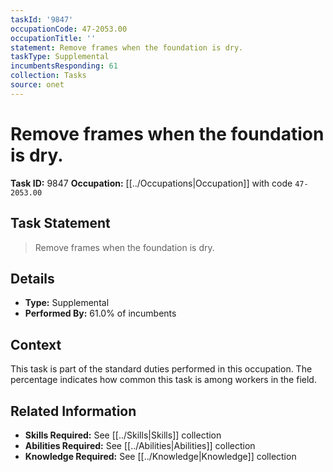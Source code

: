 ```yaml
---
taskId: '9847'
occupationCode: 47-2053.00
occupationTitle: ''
statement: Remove frames when the foundation is dry.
taskType: Supplemental
incumbentsResponding: 61
collection: Tasks
source: onet
---
```

# Remove frames when the foundation is dry.

**Task ID:** 9847
**Occupation:** [[../Occupations|Occupation]] with code `47-2053.00`

## Task Statement

> Remove frames when the foundation is dry.

## Details

- **Type:** Supplemental
- **Performed By:** 61.0% of incumbents

## Context

This task is part of the standard duties performed in this occupation. The percentage indicates how common this task is among workers in the field.

## Related Information

- **Skills Required:** See [[../Skills|Skills]] collection
- **Abilities Required:** See [[../Abilities|Abilities]] collection
- **Knowledge Required:** See [[../Knowledge|Knowledge]] collection
